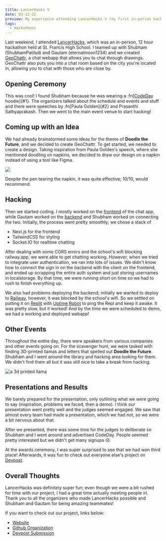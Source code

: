 ```yaml
---
title: LancerHacks V
date: 03-12-22
preview: My experience attending LancerHacks V (my first in-person hackathon)!
tags:
  - Hackathons
---
```


Last weekend, I attended [LancerHacks](https://lancerhacks.com), which was an
in-person, 12 hour hackathon held at St. Francis High School. I teamed up with
Shubham (<GitHub>ShubhamPatilsd</GitHub>) and Gautam
(<GitHub>eternalmoon1234</GitHub>) and we created
[GeoChattr](https://geochattr.netlify.app), a chat webapp that allows you to
chat through drawings. GeoChattr also puts you into a chat room based on the
city you're located in, allowing you to chat with those who are close by.

## Opening Ceremony

This was cool! I found Shubham because he was wearing a
:fn[[CodeDay](https://codeday.org) hoodie]{#1}. The organizers talked about the
schedule and events and stuff and there were speeches by :fn[Paula Golden]{#2}
and Prasanthi Sathyaprakash. Then we went to the main event venue to start
hacking!

## Coming up with an Idea

We had already brainstormed some ideas for the theme of **Doodle the Future**,
and we decided to create GeoChattr. To get started, we needed to create a
design. Taking inspiration from Paula Golden's speech, where she mentioned
doodling on napkins, we decided to draw our design on a napkin instead of using
a tool like Figma.

![](./napkin_design.jpeg)

Despite the pen tearing the napkin, it was quite effective; 10/10, would
recommend.

## Hacking

Then we started coding. I mostly worked on the
[frontend](https://github.com/GeoChattr/website) of the chat app, while Gautam
worked on the [backend](https://github.com/GeoChattr/api) and Shubham worked on
connecting the two. Initially, the process went pretty smoothly; we chose a
stack of

- Next.js for the frontend
- TailwindCSS for styling
- Socket.IO for realtime chatting

After dealing with some CORS errors and the school's wifi blocking railway.app,
we were able to get chatting working. However, when we tried to integrate user
authentication, we ran into lots of issues. We didn't know how to connect the
sign in on the backend with the client on the frontend, and ended up scrapping
the entire auth system and just storing usernames in localstorage. By that time,
we were running short on time so we had to rush to finish everything up.

We also had problems deploying the backend; initially we wanted to deploy to
[Railway](https://railway.app), however, it was blocked by the school's wifi. So
we settled on putting it on [Replit](https://repl.it) with
[Uptime Robot](https://uptimerobot.com) to ping the Repl and keep it awake. It
was pretty slow, but it worked! And by the time we were scheduled to demo, we
had a working and deployed webapp!

## Other Events

Throughout the entire day, there were speakers from various companies and other
events going on. For the scavenger hunt, we were tasked with finding 3D-printed
llamas and letters that spelled out **Doodle the Future**. Shubham and I went
around the library and hacking area looking for them. We didn't find them all
but it was still nice to take a break from hacking.

![a 3d printed llama](./llama.jpg)

## Presentations and Results

We barely prepared for the presentation, only outlining what we were going to
say (inspiration, problems we faced, then a demo). I think our presentation went
pretty well and the judges seemed engaged. We saw that almost every team had
made a presentation, which we had not, so we were a bit nervous about that.

After we presented, there was some time for the judges to deliberate so Shubham
and I went around and advertised CodeDay. People seemed pretty interested but we
didn't get many signups 😢.

At the awards ceremony, I was super surprised to see that we had won third
place! Afterwards, it was fun to check out everyone else's project on
[Devpost](https://lancerhacks-v.devpost.com/project-gallery).

## Overall Thoughts

LancerHacks was definitely super fun; even though we were a bit rushed for time
with our project, I had a great time actually meeting people irl. Thank you to
all the organizers who made LancerHacks possible and Shubham and Gautam for
being amazing teammates!

If you want to check out our project, links below:

- [Website](https://geochattr.netlify.app)
- [Github Organization](https://github.com/GeoChattr)
- [Devpost Submission](https://devpost.com/software/geochattr)

[^1]: Sign up for CodeDay!!
[^2]: Which we were _quite_ inspired by, as you'll see later
